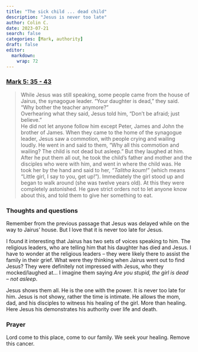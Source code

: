 ```yaml
---
title: "The sick child ... dead child"
description: "Jesus is never too late"
author: Colin C.
date: 2023-07-21
search: false
categories: [Mark, authority]
draft: false
editor: 
  markdown: 
    wrap: 72
---
```


### [Mark 5: 35 - 43](https://www.bible.com/bible/111/MRK.5.NIV)

> While Jesus was still speaking, some people came from the house of Jairus, the synagogue leader. “Your daughter is dead,” they said. “Why bother the teacher anymore?”\
> Overhearing what they said, Jesus told him, “Don’t be afraid; just believe.”\
> He did not let anyone follow him except Peter, James and John the brother of James. When they came to the home of the synagogue leader, Jesus saw a commotion, with people crying and wailing loudly. He went in and said to them, “Why all this commotion and wailing? The child is not dead but asleep.” But they laughed at him.\
> After he put them all out, he took the child’s father and mother and the disciples who were with him, and went in where the child was. He took her by the hand and said to her, *“Talitha koum!”* (which means “Little girl, I say to you, get up!”). Immediately the girl stood up and began to walk around (she was twelve years old). At this they were completely astonished. He gave strict orders not to let anyone know about this, and told them to give her something to eat.


### Thoughts and questions 

Remember from the previous passage that Jesus was delayed while on the way to Jairus' house.  But I love that it is never too late for Jesus.  

I found it interesting that Jairus has two sets of voices speaking to him.  The religious leaders, who are telling him that his daughter has died and Jesus.  I have to wonder at the religious leaders -- they were likely there to assist the family in their grief.  What were they thinking when Jairus went out to find Jesus?  They were definitely not impressed with Jesus, who they mocked/laughed at... I imagine them saying _Are you stupid, the girl is dead -- not asleep_. 

Jesus shows them all.  He is the one with the power.  It is never too late for him.  Jesus is not showy, rather the time is intimate. He allows the mom, dad, and his disciples to witness his healing of the girl.  More than healing.  Here Jesus his demonstrates his authority over life and death.  

### Prayer

Lord come to this place,  come to our family.  We seek your healing. Remove this cancer.